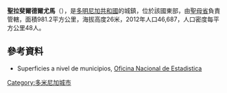 {{coord|18|26|N|68|40|W|region:DO_type:city_source:GNS-enwiki|display=title}}

'''聖拉斐爾德爾尤馬'''（{{lang-es|San Rafael del Yuma}}），是[[多明尼加共和國|多明尼加共和國]]的城鎮，位於該國東部，由[[聖母省|聖母省]]負責管轄，面積981.2平方公里，海拔高度26米，2012年人口46,687，人口密度每平方公里48人。

==參考資料==
*Superficies a nivel de municipios, [https://web.archive.org/web/20090417021712/http://one.gob.do/index.php?option=com_content&task=view&id=63&Itemid=283 Oficina Nacional de Estadistica]

{{DominicanRepublic-geo-stub}}
[[Category:多米尼加城市|Category:多米尼加城市]]